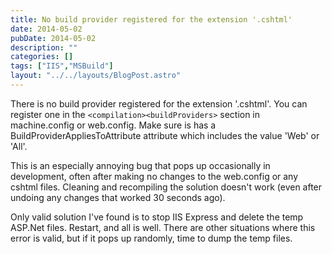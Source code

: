 ---
title: No build provider registered for the extension '.cshtml'
date: 2014-05-02
pubDate: 2014-05-02
description: ""
categories: []
tags: ["IIS","MSBuild"]
layout: "../../layouts/BlogPost.astro"
---

There is no build provider registered for the extension '.cshtml'. You can register one in the `<compilation><buildProviders>` section in machine.config or web.config. Make sure is has a BuildProviderAppliesToAttribute attribute which includes the value 'Web' or 'All'.

This is an especially annoying bug that pops up occasionally in development, often after making no changes to the web.config or any cshtml files. Cleaning and recompiling the solution doesn't work (even after undoing any changes that worked 30 seconds ago).

Only valid solution I've found is to stop IIS Express and delete the temp ASP.Net files. Restart, and all is well. There are other situations where this error is valid, but if it pops up randomly, time to dump the temp files.